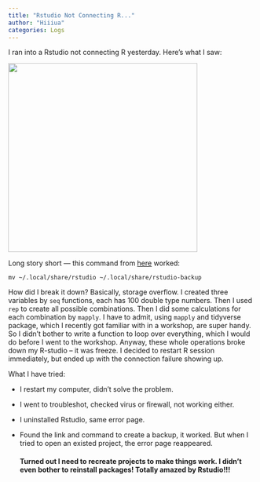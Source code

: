 ```yaml
---
title: "Rstudio Not Connecting R..."
author: "Hiiiua"
categories: Logs
---
```


I ran into a Rstudio not connecting R yesterday. Here's what I saw:

![](fig/rstudio_connect_error.jpeg){width="385"}

Long story short — this command from [here](https://support.posit.co/hc/en-us/articles/200534577-Resetting-RStudio-Desktop-s-State) worked:

```         
mv ~/.local/share/rstudio ~/.local/share/rstudio-backup
```

How did I break it down? Basically, storage overflow. I created three variables by `seq` functions, each has 100 double type numbers. Then I used `rep` to create all possible combinations. Then I did some calculations for each combination by `mapply`. I have to admit, using `mapply` and tidyverse package, which I recently got familiar with in a workshop, are super handy. So I didn't bother to write a function to loop over everything, which I would do before I went to the workshop. Anyway, these whole operations broke down my R-studio -- it was freeze. I decided to restart R session immediately, but ended up with the connection failure showing up.

What I have tried:

-   I restart my computer, didn't solve the problem.

-   I went to troubleshot, checked virus or firewall, not working either.

-   I uninstalled Rstudio, same error page.

-   Found the link and command to create a backup, it worked. But when I tried to open an existed project, the error page reappeared.

    #### **Turned out I need to recreate projects to make things work. I didn't even bother to reinstall packages! Totally amazed by Rstudio!!!**
